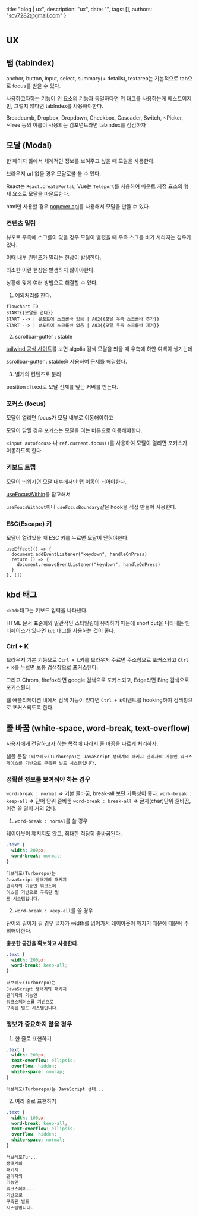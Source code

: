   title: "blog | ux",
  description: "ux",
  date: "",
  tags: [],
  authors: "scv7282@gmail.com"
}

# ux

## 탭 (tabindex)

anchor, button, input, select, summary(+ details), textarea는 기본적으로 tab으로 focus를 받을 수 있다.

사용하고자하는 기능이 위 요소의 기능과 동일하다면 위 태그를 사용하는게 베스트이지만, 그렇지 않다면 tabIndex를 사용해야한다.

Breadcumb, Dropbox, Dropdown, Checkbox, Cascader, Switch, ~Picker, ~Tree 등의 이름이 사용되는 컴포넌트라면 tabindex를 점검하자

## 모달 (Modal)

한 페이지 않에서 체계적인 정보를 보여주고 싶을 때 모달을 사용한다.

브라우저 url 없을 경우 모달로볼 볼 수 있다.

React는 `React.createPortal`, Vue는 `Teleport`를 사용하여 마운트 지점 요소의 형제 요소로 모달을 마운트한다.

html만 사용할 경우 [popover api](https://developer.mozilla.org/ko/docs/Web/API/Popover_API)를 사용해서 모달을 만들 수 있다.

### 컨텐츠 밀림

뷰포트 우측에 스크롤이 있을 경우 모달이 열렸을 때 우측 스크롤 바가 사라지는 경우가 있다.

이때 내부 컨텐츠가 밀리는 현상이 발생한다.

최소한 이런 현상은 발생하지 않아야한다.

상황에 맞게 여러 방법으로 해결할 수 있다.

1. 예외처리를 한다.

```mermaid
flowchart TD
START{{모달을 연다}}
START --> | 뷰포트에 스크롤바 있음 | A02{{모달 우측 스크롤바 추가}}
START --> | 뷰포트에 스크롤바 없음 | A03{{모달 우측 스크롤바 제거}}
```

2. scrollbar-gutter : stable

[tailwind 공식 사이트](https://tailwindcss.com/)를 보면 algolia 검색 모달을 띄을 때 우측에 하얀 여백이 생기는데

scrollbar-gutter : stable을 사용하여 문제를 해결했다.

3. 별개의 컨텐츠로 분리

position : fixed로 모달 전체를 덮는 커버를 만든다.

### 포커스 (focus)

모달이 열리면 focus가 모달 내부로 이동해야하고

모달이 닫힐 경우 포커스는 모달을 여는 버튼으로 이동해야한다.

`<input autofocus>` 나 `ref.current.focus()`를 사용하여 모달이 열리면 포커스가 이동하도록 한다.

### 키보드 트랩

모달이 띄워지면 모달 내부에서만 탭 이동이 되어야한다.

[useFocusWithin](https://react-spectrum.adobe.com/react-aria/useFocusWithin.html)를 참고해서

`useFoucsWithout`이나 `useFocusBoundary`같은 hook을 직접 만들어 사용한다.

### ESC(Escape) 키

모달이 열려있을 때 ESC 키를 누르면 모달이 닫혀야한다.

```tsx
useEffect(() => {
  document.addEventListener("keydown", handleOnPress)
  return () => {
    document.removeEventListener("keydown", handleOnPress)
  }
}, [])
```

## kbd 태그

`<kbd>`태그는 키보드 입력을 나타낸다.

HTML 문서 표준화와 일관적인 스타일링에 유리하기 때문에 short cut을 나타내는 인터페이스가 있다면 `kdb` 태그를 사용하는 것이 좋다.

### Ctrl + K

브라우저 기본 기능으로 `Ctrl + L`키를 브라우저 주르면 주소창으로 포커스되고 `Ctrl + K`를 누르면 보통 검색창으로 포커스된다.

그리고 Chrom, firefox라면 google 검색으로 포커스되고, Edge라면 Bing 검색으로 포커스된다.

웹 애플리케이션 내에서 검색 기능이 있다면 `Ctrl + K`이벤트를 hooking하여 검색창으로 포커스되도록 한다.

## 줄 바꿈 (white-space, word-break, text-overflow)

사용자에게 전달하고자 하는 목적에 따라서 줄 바꿈을 다르게 처리하자.

샘플 문장 : `터보레포(Turborepo)는 JavaScript 생태계의 패키지 관리자의 기능인 워크스페이스를 기반으로 구축된 빌드 시스템입니다.`

### 정확한 정보를 보여줘야 하는 경우

`word-break : normal` => 기본 줄바꿈, break-all 보단 가독성이 좋다.
`work-break : keep-all` => 단어 단위 줄바꿈
`word-break : break-all` => 글자(char)단위 줄바꿈, 이건 쓸 일이 거의 없다.

1. `word-break : normal`를 쓸 경우

레이아웃이 꺠지지도 않고, 최대한 적당히 줄바꿈된다.

```css
.text {
  width: 200px;
  word-break: normal;
}
```

```
터보레포(Turborepo)는
JavaScript 생태계의 패키지
관리자의 기능인 워크스페
이스를 기반으로 구축된 빌
드 시스템입니다.
```

2. `word-break : keep-all`를 쓸 경우

단어의 길이가 길 경우 글자가 width를 넘어가서 레이아웃이 깨지기 때문에 때문에 주의해야한다.

**충분한 공간을 확보하고 사용한다.**

```css
.text {
  width: 200px;
  word-break: keep-all;
}
```

```
터보레포(Turborepo)는
JavaScript 생태계의 패키지
관리자의 기능인
워크스페이스를 기반으로
구축된 빌드 시스템입니다.
```

### 정보가 중요하지 않을 경우

1. 한 줄로 표현하기

```css
.text {
  width: 200px;
  text-overflow: ellipsis;
  overflow: hidden;
  white-space: nowrap;
}
```

```
터보레포(Turborepo)는 JavaScript 생태...
```

2. 여러 줄로 표현하기

```css
.text {
  width: 100px;
  word-break: keep-all;
  text-overflow: ellipsis;
  overflow: hidden;
  white-space: normal;
}
```

```
터보레포Tur...
생태계의
패키지
관리자의
기능인
워크스페이...
기반으로
구축된 빌드
시스템입니다.
```
